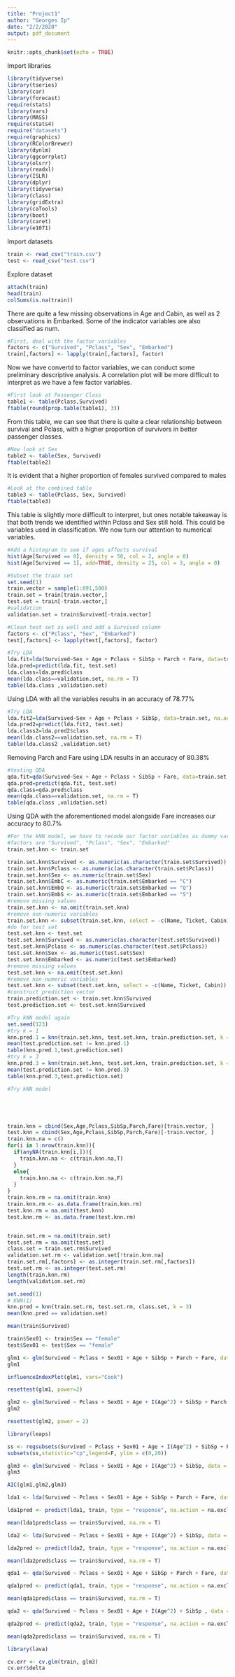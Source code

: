 ```yaml
---
title: "Project1"
author: "Georges Ip"
date: "2/2/2020"
output: pdf_document
---
```


```r
knitr::opts_chunk$set(echo = TRUE)
```

Import libraries
```r
library(tidyverse)
library(tseries) 
library(car)
library(forecast) 
require(stats)
library(vars)
library(MASS) 
require(stats4) 
require("datasets") 
require(graphics) 
library(RColorBrewer) 
library(dynlm)
library(ggcorrplot)
library(olsrr)
library(readxl)
library(ISLR)
library(dplyr)
library(tidyverse)
library(class)
library(gridExtra)
library(caTools)
library(boot)
library(caret)
library(e1071)
```


Import datasets
```r
train <- read_csv("train.csv")
test <- read_csv("test.csv")
```

Explore dataset
```r
attach(train)
head(train)
colSums(is.na(train))
```



There are quite a few missing observations in Age and Cabin, as well as 2 observations in Embarked. Some of the indicator variables are also classified as num. 

```r
#First, deal with the factor variables
factors <- c("Survived", "Pclass", "Sex", "Embarked")
train[,factors] <- lapply(train[,factors], factor)
```



Now we have convertd to factor variables, we can conduct some preliminary descriptive analysis. A correlation plot will be more difficult to interpret as we have a few factor variables. 
```r
#First look at Passenger Class
table1 <- table(Pclass,Survived)
ftable(round(prop.table(table1), 3))
```



From this table, we can see that there is quite a clear relationship between survival and Pclass, with a higher proportion of survivors in better passenger classes. 
```r
#Now look at Sex
table2 <- table(Sex, Survived)
ftable(table2)
```



It is evident that a higher proportion of females survived compared to males

```r
#Look at the combined table
table3 <- table(Pclass, Sex, Survived)
ftable(table3)
```


This table is slightly more diifficult to interpret, but ones notable takeaway is that both trends we identified within Pclass and Sex still hold. This could be variables used in classification. We now turn our attention to numerical variables.



```r
#Add a histogram to see if ages affects survival
hist(Age[Survived == 0], density = 50, col = 2, angle = 0)
hist(Age[Survived == 1], add=TRUE, density = 25, col = 3, angle = 0)
```


```r
#Subset the train set
set.seed(1)
train.vector = sample(1:891,500)
train.set = train[train.vector,]
test.set = train[-train.vector,]
#validation
validation.set = train$Survived[-train.vector]
```


```r
#Clean test set as well and add a Survived column 
factors <- c("Pclass", "Sex", "Embarked")
test[,factors] <- lapply(test[,factors], factor)
```



```r
#Try LDA
lda.fit=lda(Survived~Sex + Age + Pclass + SibSp + Parch + Fare, data=train.set, na.action = na.omit)
lda.pred=predict(lda.fit, test.set)
lda.class=lda.pred$class
mean(lda.class==validation.set, na.rm = T)
table(lda.class ,validation.set)
```
Using LDA with all the variables results in an accuracy of 78.77%



```r
#Try LDA
lda.fit2=lda(Survived~Sex + Age + Pclass + SibSp, data=train.set, na.action = na.omit)
lda.pred2=predict(lda.fit2, test.set)
lda.class2=lda.pred2$class
mean(lda.class2==validation.set, na.rm = T)
table(lda.class2 ,validation.set)
```
Removing Parch and Fare using LDA results in an accuracy of 80.38%


```r
#testing QDA
qda.fit=qda(Survived~Sex + Age + Pclass + SibSp + Fare, data=train.set, na.action = na.omit)
qda.pred=predict(qda.fit, test.set)
qda.class=qda.pred$class
mean(qda.class==validation.set, na.rm = T)
table(qda.class ,validation.set)
```
Using QDA with the aforementioned model alongside Fare increases our accuracy to 80.7%



```r
#For the kNN model, we have to recode our factor variables as dummy variables with integer levels
#factors are "Survived", "Pclass", "Sex", "Embarked"
train.set.knn <- train.set

train.set.knn$Survived <- as.numeric(as.character(train.set$Survived))
train.set.knn$Pclass <- as.numeric(as.character(train.set$Pclass))
train.set.knn$Sex <- as.numeric(train.set$Sex)
train.set.knn$EmbC <- as.numeric(train.set$Embarked == "C")
train.set.knn$EmbQ <- as.numeric(train.set$Embarked == "Q")
train.set.knn$EmbS <- as.numeric(train.set$Embarked == "S")
#remove missing values
train.set.knn <- na.omit(train.set.knn)
#remove non-numeric variables
train.set.knn <- subset(train.set.knn, select = -c(Name, Ticket, Cabin))
#do for test set
test.set.knn <- test.set
test.set.knn$Survived <- as.numeric(as.character(test.set$Survived))
test.set.knn$Pclass <- as.numeric(as.character(test.set$Pclass))
test.set.knn$Sex <- as.numeric(test.set$Sex)
test.set.knn$Embarked <- as.numeric(test.set$Embarked)
#remove missing values
test.set.knn <- na.omit(test.set.knn)
#remove non-numeric variables
test.set.knn <- subset(test.set.knn, select = -c(Name, Ticket, Cabin))
#construct prediction vector
train.prediction.set <- train.set.knn$Survived
test.prediction.set <- test.set.knn$Survived
```

```r
#Try kNN model again
set.seed(123)
#try k = 1
knn.pred.1 = knn(train.set.knn, test.set.knn, train.prediction.set, k = 1)
mean(test.prediction.set != knn.pred.1)
table(knn.pred.1,test.prediction.set)
#try k = 3
knn.pred.3 = knn(train.set.knn, test.set.knn, train.prediction.set, k = 3)
mean(test.prediction.set != knn.pred.3)
table(knn.pred.3,test.prediction.set)
```


```r
#Try kNN model





train.knn = cbind(Sex,Age,Pclass,SibSp,Parch,Fare)[train.vector, ]
test.knn = cbind(Sex,Age,Pclass,SibSp,Parch,Fare)[-train.vector, ]
train.knn.na = c()
for(i in 1:nrow(train.knn)){
  if(anyNA(train.knn[i,])){
    train.knn.na <- c(train.knn.na,T)
  }
  else{
    train.knn.na <- c(train.knn.na,F)
  }
}
train.knn.rm = na.omit(train.knn)
train.knn.rm <- as.data.frame(train.knn.rm)
test.knn.rm = na.omit(test.knn)
test.knn.rm <- as.data.frame(test.knn.rm)


train.set.rm = na.omit(train.set)
test.set.rm = na.omit(test.set)
class.set = train.set.rm$Survived
validation.set.rm <- validation.set[!train.knn.na]
train.set.rm[,factors] <- as.integer(train.set.rm[,factors])
test.set.rm <- as.integer(test.set.rm)
length(train.knn.rm)
length(validation.set.rm)

set.seed(1)
# KNN(1)
knn.pred = knn(train.set.rm, test.set.rm, class.set, k = 3)
mean(knn.pred == validation.set)
```


```r
mean(train$Survived)
```


```r
train$Sex01 <- train$Sex == "female"
test$Sex01 <- test$Sex == "female"
```





```r
glm1 <- glm(Survived ~ Pclass + Sex01 + Age + SibSp + Parch + Fare, data = train, family = "binomial")
glm1
```

```r
influenceIndexPlot(glm1, vars="Cook")
```

```r
resettest(glm1, power=2)
```

```r
glm2 <- glm(Survived ~ Pclass + Sex01 + Age + I(Age^2) + SibSp + Parch + Fare, data = train, family = "binomial")
glm2
```


```r
resettest(glm2, power = 2)
```

```r
library(leaps)
```



```r
ss <- regsubsets(Survived ~ Pclass + Sex01 + Age + I(Age^2) + SibSp + Parch + Fare, data = train, method = "exhaustive", nbest = 2)
subsets(ss,statistic="cp",legend=F, ylim = c(0,20))

```
```r
glm3 <- glm(Survived ~ Pclass + Sex01 + Age + I(Age^2) + SibSp, data = train, family = "binomial")
glm3
```

```r
AIC(glm1,glm2,glm3)
```





```r
lda1 <- lda(Survived ~ Pclass + Sex01 + Age + SibSp + Parch + Fare, data = train, na.action = na.exclude)

lda1pred <- predict(lda1, train, type = "response", na.action = na.exclude)

mean(lda1pred$class == train$Survived, na.rm = T)
```

```r
lda2 <- lda(Survived ~ Pclass + Sex01 + Age + I(Age^2) + SibSp, data = train, na.action = na.exclude)

lda2pred <- predict(lda2, train, type = "response", na.action = na.exclude)

mean(lda2pred$class == train$Survived, na.rm = T)
```


```r
qda1 <- qda(Survived ~ Pclass + Sex01 + Age + SibSp + Parch + Fare, data = train, na.action = na.exclude)

qda1pred <- predict(qda1, train, type = "response", na.action = na.exclude)

mean(qda1pred$class == train$Survived, na.rm = T)
```

```r
qda2 <- qda(Survived ~ Pclass + Sex01 + Age + I(Age^2) + SibSp , data = train, na.action = na.exclude)

qda2pred <- predict(qda2, train, type = "response", na.action = na.exclude)

mean(qda2pred$class == train$Survived, na.rm = T)
```

```r
library(lava)
```


```r
cv.err <- cv.glm(train, glm3)
cv.err$delta
```

